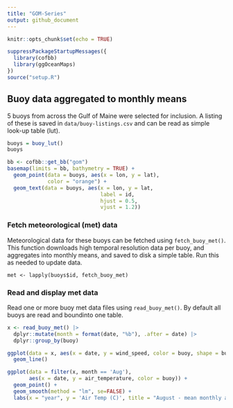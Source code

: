 ```yaml
---
title: "GOM-Series"
output: github_document
---
```


```r
knitr::opts_chunk$set(echo = TRUE)
```

```r
suppressPackageStartupMessages({
  library(cofbb)
  library(ggOceanMaps)
})
source("setup.R")
```

## Buoy data aggregated to monthly means

5 buoys from across the Gulf of Maine were selected for inclusion.  A listing of these is saved in `data/buoy-listings.csv` and can be read as simple look-up table (lut).

```r
buoys = buoy_lut()
buoys
```

```r
bb <- cofbb::get_bb("gom")
basemap(limits = bb, bathymetry = TRUE) + 
  geom_point(data = buoys, aes(x = lon, y = lat), 
             color = "orange") +
  geom_text(data = buoys, aes(x = lon, y = lat, 
                              label = id,
                              hjust = 0.5, 
                              vjust = 1.2))
```



### Fetch meteorological (met) data
Meteorological data for these buoys can be fetched using `fetch_buoy_met()`. This function downloads high temporal resolution data per buoy, and aggregates into monthly means, and saved to disk a simple table. Run this as needed to update data.

```
met <- lapply(buoys$id, fetch_buoy_met)
```

### Read and display met data

Read one or more buoy met data files using `read_buoy_met()`.  By default all buoys are read and boundinto one table.

```r
x <- read_buoy_met() |>
  dplyr::mutate(month = format(date, "%b"), .after = date) |>
  dplyr::group_by(buoy)

ggplot(data = x, aes(x = date, y = wind_speed, color = buoy, shape = buoy)) +
  geom_line()
```

```r
ggplot(data = filter(x, month == 'Aug'), 
       aes(x = date, y = air_temperature, color = buoy)) +
  geom_point() + 
  geom_smooth(method = "lm", se=FALSE) +
  labs(x = "year", y = 'Air Temp (C)', title = "August - mean monthly air temperature")
```